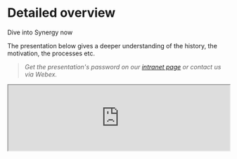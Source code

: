 
<Meta title="Detailed overview" />
<h1 style={{marginBottom:0}}>Detailed overview</h1>
<p style={{fontSize: "x-large", color: 'var(--syn-color-neutral-800)'}}>Dive into Synergy now</p>
The presentation below gives a deeper understanding of the history, the motivation, the processes etc.



> _Get the presentation's password on our [intranet page](https://mosaicplus.sick.com/display/SYN/Synergy) or contact us via Webex._

<iframe style={{ aspectRatio: "16 / 11"}} width="100%" src="https://www.figma.com/embed?embed_host=share&url=https%3A%2F%2Fwww.figma.com%2Fproto%2FsMKeFg6Rshg0QjgHtAUq2Y%2FSynergy-Presentation%3Fpage-id%3D157%253A128%26type%3Ddesign%26node-id%3D157-1281%26viewport%3D564%252C253%252C0.04%26t%3Da9HayozNdRpu9WRq-1%26scaling%3Dcontain%26starting-point-node-id%3D157%253A1281%26hotspot-hints%3D0%26mode%3Ddesign" allowFullScreen></iframe>
